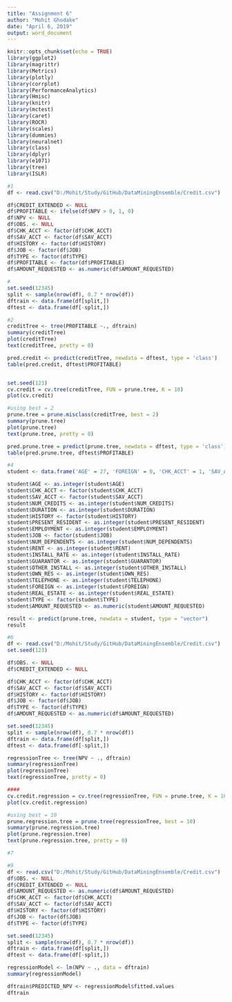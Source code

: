 ```yaml
---
title: "Assignment 6"
author: "Mohit Ghodake"
date: "April 6, 2019"
output: word_document
---
```


```r
knitr::opts_chunk$set(echo = TRUE)
library(ggplot2)
library(magrittr)
library(Metrics)
library(plotly)
library(corrplot)
library(PerformanceAnalytics)
library(Hmisc)
library(knitr)
library(mctest)
library(caret)
library(ROCR)
library(scales)
library(dummies)
library(neuralnet)
library(class)
library(dplyr)
library(e1071)
library(tree)
library(ISLR)
```



```r
#1
df <- read.csv("D:/Mohit/Study/GitHub/DataMiningEnsemble/Credit.csv")

df$CREDIT_EXTENDED <- NULL
df$PROFITABLE <- ifelse(df$NPV > 0, 1, 0)
df$NPV <- NULL
df$OBS. <- NULL
df$CHK_ACCT <- factor(df$CHK_ACCT)
df$SAV_ACCT <- factor(df$SAV_ACCT)
df$HISTORY <- factor(df$HISTORY)
df$JOB <- factor(df$JOB)
df$TYPE <- factor(df$TYPE)
df$PROFITABLE <- factor(df$PROFITABLE)
df$AMOUNT_REQUESTED <- as.numeric(df$AMOUNT_REQUESTED)

#
set.seed(12345)
split <- sample(nrow(df), 0.7 * nrow(df))
dftrain <- data.frame(df[split,])
dftest <- data.frame(df[-split,])
```



```r
#2
creditTree <- tree(PROFITABLE ~., dftrain)
summary(creditTree)
plot(creditTree)
text(creditTree, pretty = 0)

pred.credit <- predict(creditTree, newdata = dftest, type = 'class')
table(pred.credit, dftest$PROFITABLE)


set.seed(123)
cv.credit = cv.tree(creditTree, FUN = prune.tree, K = 10)
plot(cv.credit)

#using best = 2
prune.tree = prune.misclass(creditTree, best = 2)
summary(prune.tree)
plot(prune.tree)
text(prune.tree, pretty = 0)

pred.prune.tree = predict(prune.tree, newdata = dftest, type = 'class')
table(pred.prune.tree, dftest$PROFITABLE)
```


```r
#4
student <- data.frame('AGE' = 27, 'FOREIGN' = 0, 'CHK_ACCT' = 1, 'SAV_ACCT' = 4, 'NUM_CREDITS' = 1, 'DURATION' = 12, 'REAL_ESTATE' = 0, 'EMPLOYMENT' = 1, 'JOB' = 2, 'NUM_DEPENDENTS' = 1, 'GUARANTOR' = 0, 'TYPE' = 2, 'AMOUNT_REQUESTED' = 4500, 'HISTORY' = 1, 'PRESENT_RESIDENT' = 1, 'INSTALL_RATE' = 3, 'TELEPHONE' = 1, 'OWN_RES' = 0, 'OTHER_INSTALL' = 0, 'RENT' = 1)

student$AGE <- as.integer(student$AGE)
student$CHK_ACCT <- factor(student$CHK_ACCT)
student$SAV_ACCT <- factor(student$SAV_ACCT)
student$NUM_CREDITS <- as.integer(student$NUM_CREDITS)
student$DURATION <- as.integer(student$DURATION)
student$HISTORY <- factor(student$HISTORY)
student$PRESENT_RESIDENT <- as.integer(student$PRESENT_RESIDENT)
student$EMPLOYMENT <- as.integer(student$EMPLOYMENT)
student$JOB <- factor(student$JOB)
student$NUM_DEPENDENTS <- as.integer(student$NUM_DEPENDENTS)
student$RENT <- as.integer(student$RENT)
student$INSTALL_RATE <- as.integer(student$INSTALL_RATE)
student$GUARANTOR <- as.integer(student$GUARANTOR)
student$OTHER_INSTALL <- as.integer(student$OTHER_INSTALL)
student$OWN_RES <- as.integer(student$OWN_RES)
student$TELEPHONE <- as.integer(student$TELEPHONE)
student$FOREIGN <- as.integer(student$FOREIGN)
student$REAL_ESTATE <- as.integer(student$REAL_ESTATE)
student$TYPE <- factor(student$TYPE)
student$AMOUNT_REQUESTED <- as.numeric(student$AMOUNT_REQUESTED)

result <- predict(prune.tree, newdata = student, type = "vector")
result
```


```r
#6
df <- read.csv("D:/Mohit/Study/GitHub/DataMiningEnsemble/Credit.csv")
set.seed(123)

df$OBS. <- NULL
df$CREDIT_EXTENDED <- NULL

df$CHK_ACCT <- factor(df$CHK_ACCT)
df$SAV_ACCT <- factor(df$SAV_ACCT)
df$HISTORY <- factor(df$HISTORY)
df$JOB <- factor(df$JOB)
df$TYPE <- factor(df$TYPE)
df$AMOUNT_REQUESTED <- as.numeric(df$AMOUNT_REQUESTED)

set.seed(12345)
split <- sample(nrow(df), 0.7 * nrow(df))
dftrain <- data.frame(df[split,])
dftest <- data.frame(df[-split,])

regressionTree <- tree(NPV ~ ., dftrain)
summary(regressionTree)
plot(regressionTree)
text(regressionTree, pretty = 0)

####
cv.credit.regression = cv.tree(regressionTree, FUN = prune.tree, K = 10)
plot(cv.credit.regression)

#using best = 10
prune.regression.tree = prune.tree(regressionTree, best = 10)
summary(prune.regression.tree)
plot(prune.regression.tree)
text(prune.regression.tree, pretty = 0)
```

```r
#7

```

```r
#9
df <- read.csv("D:/Mohit/Study/GitHub/DataMiningEnsemble/Credit.csv")
df$OBS. <- NULL
df$CREDIT_EXTENDED <- NULL
df$AMOUNT_REQUESTED <- as.numeric(df$AMOUNT_REQUESTED)
df$CHK_ACCT <- factor(df$CHK_ACCT)
df$SAV_ACCT <- factor(df$SAV_ACCT)
df$HISTORY <- factor(df$HISTORY)
df$JOB <- factor(df$JOB)
df$TYPE <- factor(df$TYPE)

set.seed(12345)
split <- sample(nrow(df), 0.7 * nrow(df))
dftrain <- data.frame(df[split,])
dftest <- data.frame(df[-split,])

regressionModel <- lm(NPV ~ ., data = dftrain)
summary(regressionModel)

dftrain$PREDICTED_NPV <- regressionModel$fitted.values
dftrain

```
